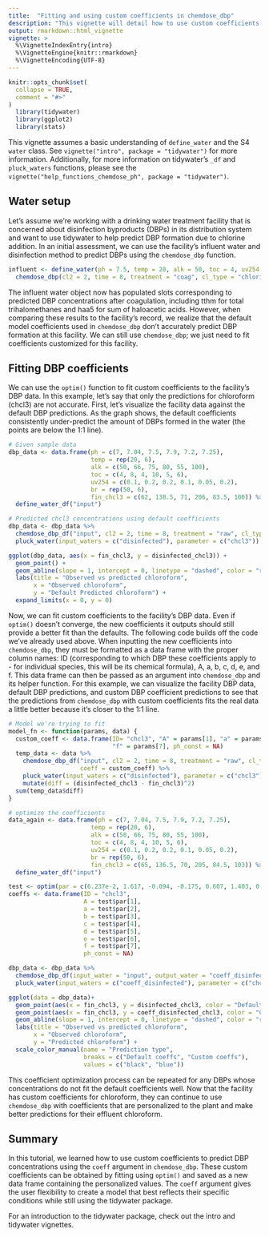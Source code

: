 ```yaml
---
title:  "Fitting and using custom coefficients in chemdose_dbp"
description: "This vignette will detail how to use custom coefficients to predict DBP formation."
output: rmarkdown::html_vignette
vignette: >
  %\VignetteIndexEntry{intro}
  %\VignetteEngine{knitr::rmarkdown}
  %\VignetteEncoding{UTF-8}
---
```


```r
knitr::opts_chunk$set(
  collapse = TRUE,
  comment = "#>"
)
  library(tidywater)
  library(ggplot2)
  library(stats)
```

This vignette assumes a basic understanding of `define_water` and the S4 `water` class. See `vignette("intro", package = "tidywater")` for more information. Additionally, for more information on tidywater's `_df` and `pluck_waters` functions, please see the `vignette("help_functions_chemdose_ph", package = "tidywater")`.

## Water setup

Let's assume we're working with a drinking water treatment facility that is concerned about disinfection byproducts (DBPs) in its distribution system and want to use tidywater to help predict DBP formation due to chlorine addition. In an initial assessment, we can use the facility's influent water and disinfection method to predict DBPs using the `chemdose_dbp` function.

```r
influent <- define_water(ph = 7.5, temp = 20, alk = 50, toc = 4, uv254 = .2, br = 50) %>%
  chemdose_dbp(cl2 = 2, time = 8, treatment = "coag", cl_type = "chlorine", location = "plant")
```

The influent water object now has populated slots corresponding to predicted DBP concentrations after coagulation, including tthm for total trihalomethanes and haa5 for sum of haloacetic acids. However, when comparing these results to the facility's record, we realize that the default model coefficients used in `chemdose_dbp` don't accurately predict DBP formation at this facility. We can still use `chemdose_dbp`; we just need to fit coefficients customized for this facility.

## Fitting DBP coefficients

We can use the `optim()` function to fit custom coefficients to the facility's DBP data. In this example, let's say that only the predictions for chloroform (chcl3) are not accurate. First, let's visualize the facility data against the default DBP predictions. As the graph shows, the default coefficients consistently under-predict the amount of DBPs formed in the water (the points are below the 1:1 line).

```r
# Given sample data
dbp_data <- data.frame(ph = c(7, 7.04, 7.5, 7.9, 7.2, 7.25),
                       temp = rep(20, 6),
                       alk = c(50, 66, 75, 80, 55, 100),
                       toc = c(4, 8, 4, 10, 5, 6),
                       uv254 = c(0.1, 0.2, 0.2, 0.1, 0.05, 0.2),
                       br = rep(50, 6),
                       fin_chcl3 = c(62, 138.5, 71, 206, 83.5, 100)) %>%
  define_water_df("input")

# Predicted chcl3 concentrations using default coefficients
dbp_data <- dbp_data %>%
  chemdose_dbp_df("input", cl2 = 2, time = 8, treatment = "raw", cl_type = "chlorine", location = "plant") %>%
  pluck_water(input_waters = c("disinfected"), parameter = c("chcl3"))

ggplot(dbp_data, aes(x = fin_chcl3, y = disinfected_chcl3)) +
  geom_point() +
  geom_abline(slope = 1, intercept = 0, linetype = "dashed", color = "red") +
  labs(title = "Observed vs predicted chloroform",
       x = "Observed chloroform",
       y = "Default Predicted chloroform") +
  expand_limits(x = 0, y = 0)

```

Now, we can fit custom coefficients to the facility's DBP data. Even if `optim()` doesn't converge, the new coefficients it outputs should still provide a better fit than the defaults. The following code builds off the code we've already used above. When inputting the new coefficients into `chemdose_dbp`, they must be formatted as a data frame with the proper column names: ID (corresponding to which DBP these coefficients apply to - for individual species, this will be its chemical formula), A, a, b, c, d, e, and f. This data frame can then be passed as an argument into `chemdose_dbp` and its helper function. For this example, we can visualize the facility DBP data, default DBP predictions, and custom DBP coefficient predictions to see that the predictions from `chemdose_dbp` with custom coefficients fits the real data a little better because it's closer to the 1:1 line.

```r
# Model we're trying to fit
model_fn <- function(params, data) {
  custom_coeff <- data.frame(ID= "chcl3", "A" = params[1], "a" = params[2], "b" = params[3], "c" = params[4], "d" = params[5], "e" = params[6], 
                             "f" = params[7], ph_const = NA)
  temp_data <- data %>%
    chemdose_dbp_df("input", cl2 = 2, time = 8, treatment = "raw", cl_type = "chlorine", location = "plant",
                    coeff = custom_coeff) %>%
    pluck_water(input_waters = c("disinfected"), parameter = c("chcl3")) %>%
    mutate(diff = (disinfected_chcl3 - fin_chcl3)^2)
  sum(temp_data$diff)
}

# optimize the coefficients
data_again <- data.frame(ph = c(7, 7.04, 7.5, 7.9, 7.2, 7.25),
                       temp = rep(20, 6),
                       alk = c(50, 66, 75, 80, 55, 100),
                       toc = c(4, 8, 4, 10, 5, 6),
                       uv254 = c(0.1, 0.2, 0.2, 0.1, 0.05, 0.2),
                       br = rep(50, 6),
                       fin_chcl3 = c(65, 136.5, 70, 205, 84.5, 103)) %>%
  define_water_df("input")

test <- optim(par = c(6.237e-2, 1.617, -0.094, -0.175, 0.607, 1.403, 0.306), fn = model_fn, data = data_again, control = list(maxit = 100))
coeffs <- data.frame(ID = "chcl3",
                     A = test$par[1],
                     a = test$par[2],
                     b = test$par[3],
                     c = test$par[4],
                     d = test$par[5],
                     e = test$par[6],
                     f = test$par[7],
                     ph_const = NA)

dbp_data <- dbp_data %>%
  chemdose_dbp_df(input_water = "input", output_water = "coeff_disinfected", coeff = coeffs) %>%
  pluck_water(input_waters = c("coeff_disinfected"), parameter = c("chcl3"))

ggplot(data = dbp_data)+
  geom_point(aes(x = fin_chcl3, y = disinfected_chcl3, color = "Default coeffs")) +
  geom_point(aes(x = fin_chcl3, y = coeff_disinfected_chcl3, color = "Custom coeffs")) +
  geom_abline(slope = 1, intercept = 0, linetype = "dashed", color = "red") +
  labs(title = "Observed vs predicted chloroform",
       x = "Observed chloroform",
       y = "Predicted chloroform") +
  scale_color_manual(name = "Prediction type",
                     breaks = c("Default coeffs", "Custom coeffs"),
                     values = c("black", "blue"))

```

This coefficient optimization process can be repeated for any DBPs whose concentrations do not fit the default coefficients well. Now that the facility has custom coefficients for chloroform, they can continue to use `chemdose_dbp` with coefficients that are personalized to the plant and make better predictions for their effluent chloroform.

## Summary

In this tutorial, we learned how to use custom coefficients to predict DBP concentrations using the `coeff` argument in `chemdose_dbp`. These custom coefficients can be obtained by fitting using `optim()` and saved as a new data frame containing the personalized values. The `coeff` argument gives the user flexibility to create a model that best reflects their specific conditions while still using the tidywater package.

For an introduction to the tidywater package, check out the intro and tidywater vignettes.
